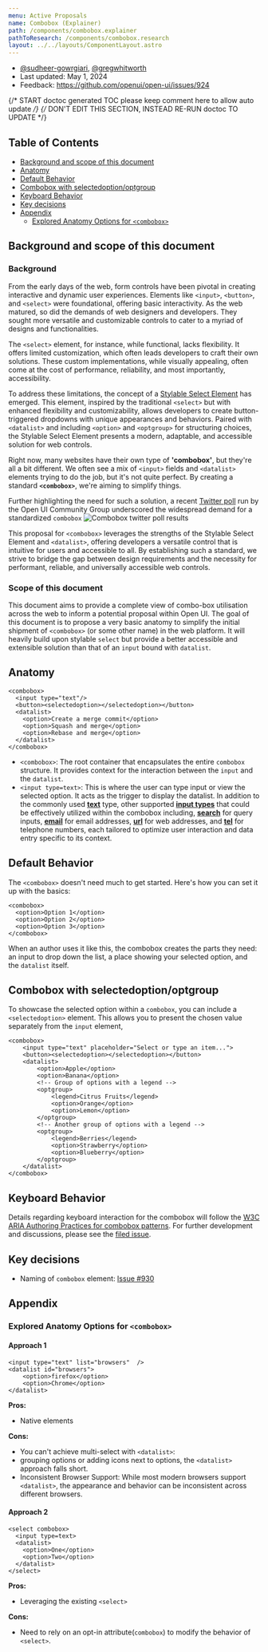 ```yaml
---
menu: Active Proposals
name: Combobox (Explainer)
path: /components/combobox.explainer
pathToResearch: /components/combobox.research
layout: ../../layouts/ComponentLayout.astro
---
```


- [@sudheer-gowrgiari](https://github.com/sudheer-gowrigari), [@gregwhitworth](https://github.com/gregwhitworth)
- Last updated: May 1, 2024
- Feedback: https://github.com/openui/open-ui/issues/924

{/* START doctoc generated TOC please keep comment here to allow auto update */}
{/* DON'T EDIT THIS SECTION, INSTEAD RE-RUN doctoc TO UPDATE */}

## Table of Contents

- [Background and scope of this document](#background-and-scope-of-this-document)
- [Anatomy](#anatomy)
- [Default Behavior](#default-behavior)
- [Combobox with selectedoption/optgroup](#combobox-with-selectedoptionoptgroup)
- [Keyboard Behavior](#keyboard-behavior)
- [Key decisions](#key-decisions)
- [Appendix](#appendix)
  - [Explored Anatomy Options for `<combobox>`](#explored-anatomy-options-for-combobox)

## Background and scope of this document

### Background
From the early days of the web, form controls have been pivotal in creating interactive and dynamic user experiences. Elements like `<input>`, `<button>`, and `<select>` were foundational, offering basic interactivity. As the web matured, so did the demands of web designers and developers. They sought more versatile and customizable controls to cater to a myriad of designs and functionalities.

The `<select>` element, for instance, while functional, lacks flexibility. It offers limited customization, which often leads developers to craft their own solutions. These custom implementations, while visually appealing, often come at the cost of performance, reliability, and most importantly, accessibility.


To address these limitations, the concept of a [Stylable Select Element](https://open-ui.org/components/selectlist/) has emerged. This element, inspired by the traditional `<select>` but with enhanced flexibility and customizability, allows developers to create button-triggered dropdowns with unique appearances and behaviors. Paired with `<datalist>` and including `<option>` and `<optgroup>` for structuring choices, the Stylable Select Element presents a modern, adaptable, and accessible solution for web controls.



Right now, many websites have their own type of **'combobox'**, but they're all a bit different. We often see a mix of `<input>` fields and `<datalist>` elements trying to do the job, but it's not quite perfect. By creating a standard **`<combobox>`**, we're aiming to simplify things. 

Further highlighting the need for such a solution, a recent [Twitter poll](https://twitter.com/openuicg/status/1717345237889351911) run by the Open UI Community Group underscored the widespread demand for a standardized ``combobox``
<Image
  src="/images/combobox/combobox-twitterpoll.png"
  alt="Combobox twitter poll results"
/>


This proposal for `<combobox>` leverages the strengths of the Stylable Select Element and `<datalist>`, offering developers a versatile control that is intuitive for users and accessible to all. By establishing such a standard, we strive to bridge the gap between design requirements and the necessity for performant, reliable, and universally accessible web controls.

### Scope of this document

This document aims to provide a complete view of combo-box utilisation across the web to inform a potential proposal within Open UI. The goal of this document is to propose a very basic anatomy to simplify the initial shipment of `<combobox>` (or some other name) in the web platform. It will heavily build upon stylable `select` but provide a better accessible and extensible solution than that of an `input` bound with `datalist`.

## Anatomy
```
<combobox>
  <input type="text"/>
  <button><selectedoption></selectedoption></button>
  <datalist>
    <option>Create a merge commit</option>
    <option>Squash and merge</option>
    <option>Rebase and merge</option>
  </datalist>
</combobox>
```
<ComboboxAnatomy />

- `<combobox>`: The root container that encapsulates the entire `combobox` structure. It provides context for the interaction between the `input` and the `datalist`.
- `<input type=text>`: This is where the user can type input or view the selected option. It acts as the trigger to display the datalist.
In addition to the commonly used [**text**](https://developer.mozilla.org/en-US/docs/Web/HTML/Element/input/text) type, other supported [**input  types**](https://developer.mozilla.org/en-US/docs/Web/HTML/Element/input#input_types) that could be effectively utilized within the combobox including, [**search**](https://developer.mozilla.org/en-US/docs/Web/HTML/Element/input/search) for query inputs, [**email**](https://developer.mozilla.org/en-US/docs/Web/HTML/Element/input/email) for email addresses, [**url**](https://developer.mozilla.org/en-US/docs/Web/HTML/Element/input/url) for web addresses, and [**tel**](https://developer.mozilla.org/en-US/docs/Web/HTML/Element/input/tel) for telephone numbers, each tailored to optimize user interaction and data entry specific to its context.

## Default Behavior

The `<combobox>` doesn't need much to get started. Here's how you can set it up with the basics:


```
<combobox>
  <option>Option 1</option>
  <option>Option 2</option>
  <option>Option 3</option>
</combobox>
```


When an author uses it like this, the combobox creates the parts they need: an input to drop down the list, a place showing your selected option, and the `datalist` itself.

## Combobox with selectedoption/optgroup

To showcase the selected option within a `combobox`, you can include a `<selectedoption>` element. This allows you to present the chosen value separately from the `input` element,

```
<combobox>
    <input type="text" placeholder="Select or type an item...">
    <button><selectedoption></selectedoption></button>
    <datalist>
        <option>Apple</option>
        <option>Banana</option>
        <!-- Group of options with a legend -->
        <optgroup>
            <legend>Citrus Fruits</legend>
            <option>Orange</option>
            <option>Lemon</option>
        </optgroup>
        <!-- Another group of options with a legend -->
        <optgroup>
            <legend>Berries</legend>
            <option>Strawberry</option>
            <option>Blueberry</option>
        </optgroup>
    </datalist>
</combobox>
```

## Keyboard Behavior
Details regarding keyboard interaction for the combobox will follow the [W3C ARIA Authoring Practices for combobox patterns](https://www.w3.org/WAI/ARIA/apg/patterns/combobox/). For further development and discussions, please see the [filed issue](https://github.com/openui/open-ui/issues/929).

## Key decisions
 - Naming of `combobox` element: [Issue #930](https://github.com/openui/open-ui/issues/930)

## Appendix
### Explored Anatomy Options for ``<combobox>``
#### Approach 1


```
<input type="text" list="browsers"  />
<datalist id="browsers">
	<option>firefox</option>
	<option>Chrome</option>
</datalist>
```


**Pros:**
* Native elements

**Cons:**



* You can't achieve multi-select with `<datalist>`:
* grouping options or adding icons next to options, the `<datalist>` approach falls short.
* Inconsistent Browser Support: While most modern browsers support `<datalist>`, the appearance and behavior can be inconsistent across different browsers.


#### Approach 2


```
<select combobox>
  <input type=text>
  <datalist>
	<option>One</option>
	<option>Two</option>
  </datalist>
</select>
```


**Pros:**



* Leveraging the existing `<select>`

**Cons:**



* Need to rely on an opt-in attribute(`combobox`) to modify the behavior of `<select>`.